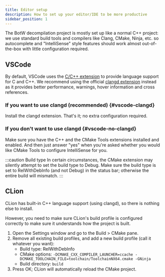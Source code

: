 ```yaml
---
title: Editor setup
description: How to set up your editor/IDE to be more productive
sidebar_position: 1
---
```


The BotW decompilation project is mostly set up like a normal C++ project: we use standard build tools and compilers like Clang, CMake, Ninja, etc. so autocomplete and "IntelliSense" style features should work almost out-of-the-box with little configuration required.

## VSCode

By default, VSCode uses the [C/C++ extension](https://marketplace.visualstudio.com/items?itemName=ms-vscode.cpptools) to provide language support for C and C++. We recommend using the official [clangd extension](https://marketplace.visualstudio.com/items?itemName=llvm-vs-code-extensions.vscode-clangd) instead as it provides better performance, warnings, hover information and cross references.

### If you want to use clangd (recommended) {#vscode-clangd}

Install the clangd extension. That's it; no extra configuration required.

### If you don't want to use clangd {#vscode-no-clangd}

Make sure you have the C++ and the CMake Tools extensions installed and enabled. And then just answer "yes" when you're asked whether you would like CMake Tools to configure IntelliSense for you.

:::caution Build type
In certain circumstances, the CMake extension may silently attempt to set the build type to Debug. Make sure the build type is set to RelWithDebInfo (and not Debug) in the status bar; otherwise the entire build will mismatch.
:::

## CLion

CLion has built-in C++ language support (using clangd), so there is nothing else to install.

However, you need to make sure CLion's build profile is configured correctly to make sure it understands how the project is built.

1. Open the Settings window and go to the Build > CMake pane.
2. Remove all existing build profiles, and add a new build profile (call it whatever you want):
    * Build type: RelWithDebInfo
    * CMake options: `-DCMAKE_CXX_COMPILER_LAUNCHER=ccache -DCMAKE_TOOLCHAIN_FILE=toolchain/ToolchainNX64.cmake -GNinja`
    * Build directory: `build`
3. Press OK; CLion will automatically reload the CMake project.
